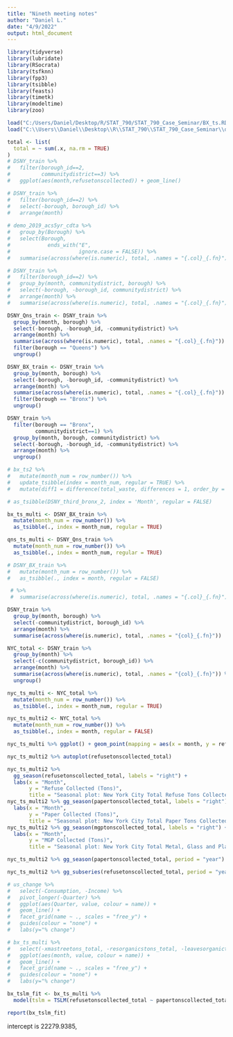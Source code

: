 ```yaml
---
title: "Nineth meeting notes"
author: "Daniel L."
date: "4/9/2022"
output: html_document
---
```


```r
library(tidyverse)
library(lubridate)
library(RSocrata)
library(tsfknn)
library(fpp3)
library(tsibble)
library(feasts)
library(timetk)
library(modeltime)
library(zoo)
```

```r
load("C:/Users/Daniel/Desktop/R/STAT_790/STAT_790_Case_Seminar/BX_ts.RData")
load("C:\\Users\\Daniel\\Desktop\\R\\STAT_790\\STAT_790_Case_Seminar\\data_prep.Rdata")
```


```r
total <- list(
  total = ~ sum(.x, na.rm = TRUE)
)
# DSNY_train %>%
#   filter(borough_id==2,
#          communitydistrict==3) %>%
#   ggplot(aes(month,refusetonscollected)) + geom_line()

# DSNY_train %>%
#   filter(borough_id==2) %>%
#   select(-borough, borough_id) %>%
#   arrange(month)
  
# demo_2019_acs5yr_cdta %>%
#   group_by(Borough) %>% 
#   select(Borough,
#            ends_with("E",
#                      ignore.case = FALSE)) %>%
#   summarise(across(where(is.numeric), total, .names = "{.col}_{.fn}"))

# DSNY_train %>%
#   filter(borough_id==2) %>%  
#   group_by(month, communitydistrict, borough) %>% 
#   select(-borough, -borough_id, communitydistrict) %>%
#   arrange(month) %>%
#   summarise(across(where(is.numeric), total, .names = "{.col}_{.fn}"))

DSNY_Qns_train <- DSNY_train %>%
  group_by(month, borough) %>% 
  select(-borough, -borough_id, -communitydistrict) %>%
  arrange(month) %>%
  summarise(across(where(is.numeric), total, .names = "{.col}_{.fn}")) %>% 
  filter(borough == "Queens") %>% 
  ungroup()

DSNY_BX_train <- DSNY_train %>%
  group_by(month, borough) %>% 
  select(-borough, -borough_id, -communitydistrict) %>%
  arrange(month) %>%
  summarise(across(where(is.numeric), total, .names = "{.col}_{.fn}")) %>% 
  filter(borough == "Bronx") %>% 
  ungroup()

DSNY_train %>%
  filter(borough == "Bronx",
         communitydistrict==1) %>%
  group_by(month, borough, communitydistrict) %>% 
  select(-borough, -borough_id, -communitydistrict) %>%
  arrange(month) %>% 
  ungroup()
```
```r
# bx_ts2 %>% 
#   mutate(month_num = row_number()) %>% 
#   update_tsibble(index = month_num, regular = TRUE) %>% 
#   mutate(diff1 = difference(total_waste, differences = 1, order_by = Month))

# as_tsibble(DSNY_third_bronx_2, index = 'Month', regular = FALSE)

bx_ts_multi <- DSNY_BX_train %>% 
  mutate(month_num = row_number()) %>% 
  as_tsibble(., index = month_num, regular = TRUE)

qns_ts_multi <- DSNY_Qns_train %>% 
  mutate(month_num = row_number()) %>% 
  as_tsibble(., index = month_num, regular = TRUE)

# DSNY_BX_train %>% 
#   mutate(month_num = row_number()) %>% 
#   as_tsibble(., index = month, regular = FALSE)
```

```r
 # %>%
 #  summarise(across(where(is.numeric), total, .names = "{.col}_{.fn}"))

DSNY_train %>% 
  group_by(month, borough) %>% 
  select(-communitydistrict, borough_id) %>% 
  arrange(month) %>% 
  summarise(across(where(is.numeric), total, .names = "{col}_{.fn}"))

NYC_total <- DSNY_train %>% 
  group_by(month) %>% 
  select(-c(communitydistrict, borough_id)) %>% 
  arrange(month) %>% 
  summarise(across(where(is.numeric), total, .names = "{col}_{.fn}")) %>% 
  ungroup()

nyc_ts_multi <- NYC_total %>% 
  mutate(month_num = row_number()) %>% 
  as_tsibble(., index = month_num, regular = TRUE)

nyc_ts_multi2 <- NYC_total %>% 
  mutate(month_num = row_number()) %>% 
  as_tsibble(., index = month, regular = FALSE)
```

```r
nyc_ts_multi %>% ggplot() + geom_point(mapping = aes(x = month, y = refusetonscollected_total))

nyc_ts_multi2 %>% autoplot(refusetonscollected_total)

nyc_ts_multi2 %>% 
  gg_season(refusetonscollected_total, labels = "right") +
  labs(x = "Month",
       y = "Refuse Collected (Tons)",
       title = "Seasonal plot: New York City Total Refuse Tons Collected")
nyc_ts_multi2 %>% gg_season(papertonscollected_total, labels = "right") +
  labs(x = "Month",
       y = "Paper Collected (Tons)",
       title = "Seasonal plot: New York City Total Paper Tons Collected")
nyc_ts_multi2 %>% gg_season(mgptonscollected_total, labels = "right") +
  labs(x = "Month",
       y = "MGP Collected (Tons)",
       title = "Seasonal plot: New York City Total Metal, Glass and Plastic Tons Collected")

nyc_ts_multi2 %>% gg_season(papertonscollected_total, period = "year")

nyc_ts_multi2 %>% gg_subseries(refusetonscollected_total, period = "year")
```

```r
# us_change %>%
#   select(-Consumption, -Income) %>%
#   pivot_longer(-Quarter) %>%
#   ggplot(aes(Quarter, value, colour = name)) +
#   geom_line() +
#   facet_grid(name ~ ., scales = "free_y") +
#   guides(colour = "none") +
#   labs(y="% change")

# bx_ts_multi %>%
#   select(-xmastreetons_total, -resorganicstons_total, -leavesorganictons_total, -schoolorganictons_total) %>%
#   ggplot(aes(month, value, colour = name)) +
#   geom_line() +
#   facet_grid(name ~ ., scales = "free_y") +
#   guides(colour = "none") +
#   labs(y="% change")
```

```r
bx_tslm_fit <- bx_ts_multi %>% 
  model(tslm = TSLM(refusetonscollected_total ~ papertonscollected_total + mgptonscollected_total))

report(bx_tslm_fit)
```

intercept is 22279.9385, 
